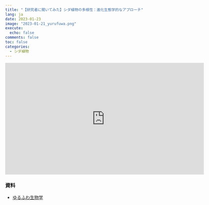 ```yaml
---
title: "【研究者に聞いてみた】シダ植物の多様性：進化生態学的なアプローチ"
lang: ja
date: 2023-01-23
image: "2023-01-21_yurufuwa.png"
execute:
  echo: false
comments: false
toc: false
categories:
  - シダ植物
---
```


<iframe width="640" height="360" src="https://www.youtube.com/embed/kDrRJ9SICN8" title="YouTube video player" frameborder="0" allow="accelerometer; autoplay; clipboard-write; encrypted-media; gyroscope; picture-in-picture; web-share" allowfullscreen></iframe>

### 資料

- [ゆるふわ生物学](https://www.yurufuwa-biology.com/)